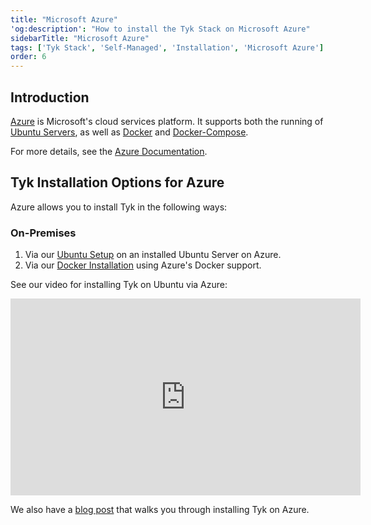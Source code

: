 ```yaml
---
title: "Microsoft Azure"
'og:description': "How to install the Tyk Stack on Microsoft Azure"
sidebarTitle: "Microsoft Azure"
tags: ['Tyk Stack', 'Self-Managed', 'Installation', 'Microsoft Azure']
order: 6
---
```


## Introduction
[Azure](https://azure.microsoft.com/en-us/overview/what-is-azure/) is Microsoft's cloud services platform. It supports both the running of [Ubuntu Servers](https://azuremarketplace.microsoft.com/en-us/marketplace/apps/Canonical.UbuntuServer?tab=Overview), as well as [Docker](https://www.docker.com/docker-azure) and [Docker-Compose](https://docs.microsoft.com/en-us/azure/virtual-machines/linux/docker-compose-quickstart).

For more details, see the [Azure Documentation](https://docs.microsoft.com/en-us/azure/).

## Tyk Installation Options for Azure 

Azure allows you to install Tyk in the following ways:

### On-Premises

1. Via our [Ubuntu Setup](/5.6/tyk-on-premises/debian-ubuntu) on an installed Ubuntu Server on Azure.
2. Via our [Docker Installation](/5.6/tyk-on-premises/docker) using Azure's Docker support.

See our video for installing Tyk on Ubuntu via Azure:

<iframe width="560" height="315" src="https://www.youtube.com/embed/-Q9Lox-DyTU" frameborder="0" allow="accelerometer; autoplay; clipboard-write; encrypted-media; gyroscope; picture-in-picture" allowfullscreen></iframe>

We also have a [blog post](https://tyk.io/getting-started-with-tyk-on-microsoft-azure-and-ubuntu/) that walks you through installing Tyk on Azure.
